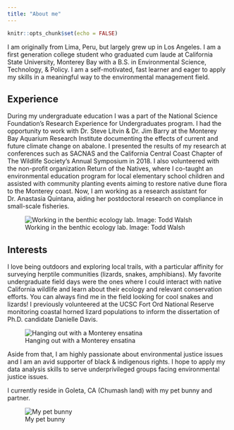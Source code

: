 ```yaml
---
title: "About me"
---
```


```r
knitr::opts_chunk$set(echo = FALSE)
```

I am originally from Lima, Peru, but largely grew up in Los Angeles. I am a first generation college student who graduated cum laude at California State University, Monterey Bay with a B.S. in Environmental Science, Technology, & Policy. I am a self-motivated, fast learner and eager to apply my skills in a meaningful way to the environmental management field.

## Experience

During my undergraduate education I was a part of the National Science Foundation's Research Experience for Undergraduates program. I had the opportunity to work with Dr. Steve Litvin & Dr. Jim Barry at the Monterey Bay Aquarium Research Institute documenting the effects of current and future climate change on abalone. I presented the results of my research at conferences such as SACNAS and the California Central Coast Chapter of The Wildlife Society's Annual Symposium in 2018. I also volunteered with the non-profit organization Return of the Natives, where I co-taught an environmental education program for local elementary school children and assisted with community planting events aiming to restore native dune flora to the Monterey coast. Now, I am working as a research assistant for Dr. Anastasia Quintana, aiding her postdoctoral research on compliance in small-scale fisheries.

![Working in the benthic ecology lab. Image: Todd Walsh](mbari.png)

## Interests

I love being outdoors and exploring local trails, with a particular affinity for surveying herptile communities (lizards, snakes, amphibians). My favorite undergraduate field days were the ones where I could interact with native California wildlife and learn about their ecology and relevant conservation efforts. You can always find me in the field looking for cool snakes and lizards! I previously volunteered at the UCSC Fort Ord National Reserve monitoring coastal horned lizard populations to inform the dissertation of Ph.D. candidate Danielle Davis.

![Hanging out with a Monterey ensatina](ensatina.png)

Aside from that, I am highly passionate about environmental justice issues and I am an avid supporter of black & indigenous rights. I hope to apply my data analysis skills to serve underprivileged groups facing environmental justice issues.

I currently reside in Goleta, CA (Chumash land) with my pet bunny and partner.

![My pet bunny](bunny.jpg)
